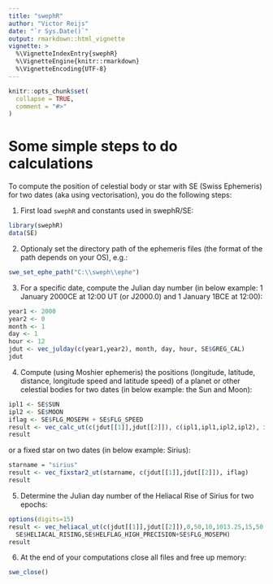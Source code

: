 ```yaml
---
title: "swephR"
author: "Victor Reijs"
date: "`r Sys.Date()`"
output: rmarkdown::html_vignette
vignette: >
  %\VignetteIndexEntry{swephR}
  %\VignetteEngine{knitr::rmarkdown}
  %\VignetteEncoding{UTF-8}
---
```


```r
knitr::opts_chunk$set(
  collapse = TRUE,
  comment = "#>"
)
```


# Some simple steps to do calculations
To compute the position of celestial body or star with SE (Swiss Ephemeris) for two dates (aka using vectorisation), you do the following steps:


1. First load `swephR` and constants used in swephR/SE:
```r
library(swephR)
data(SE)
```

2. Optionaly set the directory path of the ephemeris files  (the format of the path depends on your OS), e.g.:
```r
swe_set_ephe_path("C:\\sweph\\ephe")
```

3. For a specific date, compute the Julian day number (in below example: 1 January 2000CE at 12:00 UT (or J2000.0) and 1 January 1BCE at 12:00):
```r
year1 <- 2000
year2 <- 0
month <- 1
day <- 1
hour <- 12
jdut <- vec_julday(c(year1,year2), month, day, hour, SE$GREG_CAL)
jdut
```
4. Compute (using Moshier ephemeris) the positions (longitude, latitude, distance, longitude speed and latitude speed) of a planet or other celestial bodies for two dates (in below example: the Sun and Moon):
```r
ipl1 <- SE$SUN
ipl2 <- SE$MOON
iflag <- SE$FLG_MOSEPH + SE$FLG_SPEED
result <- vec_calc_ut(c(jdut[[1]],jdut[[2]]), c(ipl1,ipl1,ipl2,ipl2), iflag)
result
```
or a fixed star on two dates (in below example: Sirius):
```r
starname = "sirius"
result <- vec_fixstar2_ut(starname, c(jdut[[1]],jdut[[2]]), iflag)
result
```

5. Determine the Julian day number of the Heliacal Rise of Sirius for two epochs:
```r
options(digits=15)
result <- vec_heliacal_ut(c(jdut[[1]],jdut[[2]]),0,50,10,1013.25,15,50,0.25,25,1,1,1,5,0.8,starname,
  SE$HELIACAL_RISING,SE$HELFLAG_HIGH_PRECISION+SE$FLG_MOSEPH)
result
```


6.	At the end of your computations close all files and free up memory:
```r
swe_close()
```
